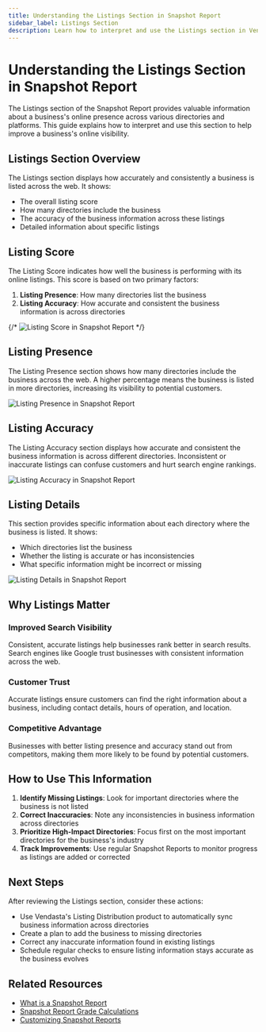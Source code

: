 ```yaml
---
title: Understanding the Listings Section in Snapshot Report
sidebar_label: Listings Section
description: Learn how to interpret and use the Listings section in Vendasta's Snapshot Report
---
```


# Understanding the Listings Section in Snapshot Report

The Listings section of the Snapshot Report provides valuable information about a business's online presence across various directories and platforms. This guide explains how to interpret and use this section to help improve a business's online visibility.

## Listings Section Overview

The Listings section displays how accurately and consistently a business is listed across the web. It shows:

- The overall listing score
- How many directories include the business
- The accuracy of the business information across these listings
- Detailed information about specific listings

## Listing Score

The Listing Score indicates how well the business is performing with its online listings. This score is based on two primary factors:

1. **Listing Presence**: How many directories list the business
2. **Listing Accuracy**: How accurate and consistent the business information is across directories

{/* ![Listing Score in Snapshot Report](./img/snapshot-report/listing-score.jpg) */}

## Listing Presence

The Listing Presence section shows how many directories include the business across the web. A higher percentage means the business is listed in more directories, increasing its visibility to potential customers.

![Listing Presence in Snapshot Report](./img/snapshot-report/listing-presence.jpg)

## Listing Accuracy

The Listing Accuracy section displays how accurate and consistent the business information is across different directories. Inconsistent or inaccurate listings can confuse customers and hurt search engine rankings.

![Listing Accuracy in Snapshot Report](./img/snapshot-report/listing-accuracy.jpg)

## Listing Details

This section provides specific information about each directory where the business is listed. It shows:

- Which directories list the business
- Whether the listing is accurate or has inconsistencies
- What specific information might be incorrect or missing

![Listing Details in Snapshot Report](./img/snapshot-report/listing-details.jpg)

## Why Listings Matter

### Improved Search Visibility
Consistent, accurate listings help businesses rank better in search results. Search engines like Google trust businesses with consistent information across the web.

### Customer Trust
Accurate listings ensure customers can find the right information about a business, including contact details, hours of operation, and location.

### Competitive Advantage
Businesses with better listing presence and accuracy stand out from competitors, making them more likely to be found by potential customers.

## How to Use This Information

1. **Identify Missing Listings**: Look for important directories where the business is not listed
2. **Correct Inaccuracies**: Note any inconsistencies in business information across directories
3. **Prioritize High-Impact Directories**: Focus first on the most important directories for the business's industry
4. **Track Improvements**: Use regular Snapshot Reports to monitor progress as listings are added or corrected

## Next Steps

After reviewing the Listings section, consider these actions:

- Use Vendasta's Listing Distribution product to automatically sync business information across directories
- Create a plan to add the business to missing directories
- Correct any inaccurate information found in existing listings
- Schedule regular checks to ensure listing information stays accurate as the business evolves

## Related Resources

- [What is a Snapshot Report](/snapshot-report/what-is-a-snapshot-report)
- [Snapshot Report Grade Calculations](/snapshot-report/grade-calculations)
- [Customizing Snapshot Reports](/snapshot-report/customizing-snapshot-reports)